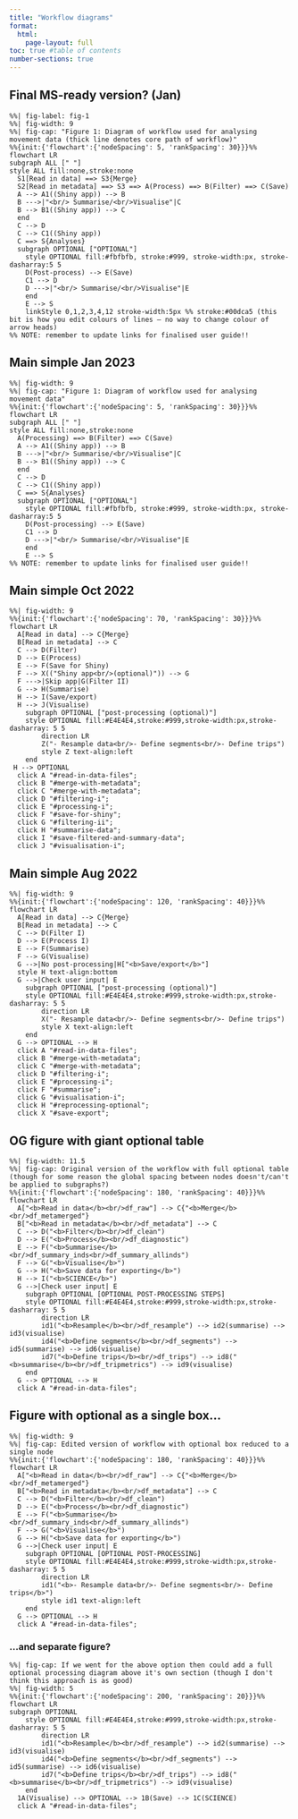 ```yaml
---
title: "Workflow diagrams"
format: 
  html:
    page-layout: full
toc: true #table of contents
number-sections: true
---
```


## Final MS-ready version? (Jan)
```mermaid
%%| fig-label: fig-1
%%| fig-width: 9
%%| fig-cap: "Figure 1: Diagram of workflow used for analysing movement data (thick line denotes core path of workflow)"
%%{init:{'flowchart':{'nodeSpacing': 5, 'rankSpacing': 30}}}%%
flowchart LR
subgraph ALL [" "]
style ALL fill:none,stroke:none
  S1[Read in data] ==> S3{Merge}
  S2[Read in metadata] ==> S3 ==> A(Process) ==> B(Filter) ==> C(Save) 
  A --> A1((Shiny app)) --> B
  B --->|"<br/> Summarise/<br/>Visualise"|C
  B --> B1((Shiny app)) --> C
  end
  C --> D
  C --> C1((Shiny app))
  C ==> S{Analyses}
  subgraph OPTIONAL ["OPTIONAL"]
    style OPTIONAL fill:#fbfbfb, stroke:#999, stroke-width:px, stroke-dasharray:5 5
    D(Post-process) --> E(Save)
    C1 --> D
    D --->|"<br/> Summarise/<br/>Visualise"|E
    end
    E --> S
    linkStyle 0,1,2,3,4,12 stroke-width:5px %% stroke:#00dca5 (this bit is how you edit colours of lines — no way to change colour of arrow heads)
%% NOTE: remember to update links for finalised user guide!!
```


## Main simple Jan 2023
```mermaid
%%| fig-width: 9
%%| fig-cap: "Figure 1: Diagram of workflow used for analysing movement data"
%%{init:{'flowchart':{'nodeSpacing': 5, 'rankSpacing': 30}}}%%
flowchart LR
subgraph ALL [" "]
style ALL fill:none,stroke:none
  A(Processing) ==> B(Filter) ==> C(Save) 
  A --> A1((Shiny app)) --> B
  B --->|"<br/> Summarise/<br/>Visualise"|C
  B --> B1((Shiny app)) --> C
  end
  C --> D
  C --> C1((Shiny app))
  C ==> S{Analyses}
  subgraph OPTIONAL ["OPTIONAL"]
    style OPTIONAL fill:#fbfbfb, stroke:#999, stroke-width:px, stroke-dasharray:5 5
    D(Post-processing) --> E(Save)
    C1 --> D
    D --->|"<br/> Summarise/<br/>Visualise"|E
    end
    E --> S
%% NOTE: remember to update links for finalised user guide!!
```

## Main simple Oct 2022

```mermaid
%%| fig-width: 9
%%{init:{'flowchart':{'nodeSpacing': 70, 'rankSpacing': 30}}}%%
flowchart LR
  A[Read in data] --> C{Merge}
  B[Read in metadata] --> C
  C --> D(Filter)
  D --> E(Process)
  E --> F(Save for Shiny)
  F --> X(("Shiny app<br/>(optional)")) --> G
  F --->|Skip app|G(Filter II)
  G --> H(Summarise)
  H --> I(Save/export)
  H --> J(Visualise)
    subgraph OPTIONAL ["post-processing (optional)"]
    style OPTIONAL fill:#E4E4E4,stroke:#999,stroke-width:px,stroke-dasharray: 5 5
        direction LR
        Z("- Resample data<br/>- Define segments<br/>- Define trips")
        style Z text-align:left
    end
 H --> OPTIONAL
  click A "#read-in-data-files";
  click B "#merge-with-metadata";
  click C "#merge-with-metadata";
  click D "#filtering-i";
  click E "#processing-i";
  click F "#save-for-shiny";
  click G "#filtering-ii";
  click H "#summarise-data";
  click I "#save-filtered-and-summary-data";
  click J "#visualisation-i";
```

## Main simple Aug 2022

```mermaid
%%| fig-width: 9
%%{init:{'flowchart':{'nodeSpacing': 120, 'rankSpacing': 40}}}%%
flowchart LR
  A[Read in data] --> C{Merge}
  B[Read in metadata] --> C
  C --> D(Filter I)
  D --> E(Process I)
  E --> F(Summarise)
  F --> G(Visualise)
  G -->|No post-processing|H["<b>Save/export</b>"]
  style H text-align:bottom
  G -->|Check user input| E
    subgraph OPTIONAL ["post-processing (optional)"]
    style OPTIONAL fill:#E4E4E4,stroke:#999,stroke-width:px,stroke-dasharray: 5 5
        direction LR
        X("- Resample data<br/>- Define segments<br/>- Define trips")
        style X text-align:left
    end
  G --> OPTIONAL --> H
  click A "#read-in-data-files";
  click B "#merge-with-metadata";
  click C "#merge-with-metadata";
  click D "#filtering-i";
  click E "#processing-i";
  click F "#summarise";
  click G "#visualisation-i";
  click H "#reprocessing-optional";
  click X "#save-export";
```

## OG figure with giant optional table

```mermaid
%%| fig-width: 11.5
%%| fig-cap: Original version of the workflow with full optional table (though for some reason the global spacing between nodes doesn't/can't be applied to subgraphs?)
%%{init:{'flowchart':{'nodeSpacing': 180, 'rankSpacing': 40}}}%%
flowchart LR
  A["<b>Read in data</b><br/>df_raw"] --> C{"<b>Merge</b><br/>df_metamerged"}
  B["<b>Read in metadata</b><br/>df_metadata"] --> C
  C --> D("<b>Filter</b><br/>df_clean")
  D --> E("<b>Process</b><br/>df_diagnostic")
  E --> F("<b>Summarise</b><br/>df_summary_inds<br/>df_summary_allinds")
  F --> G("<b>Visualise</b>")
  G --> H("<b>Save data for exporting</b>")
  H --> I("<b>SCIENCE</b>")
  G -->|Check user input| E
    subgraph OPTIONAL [OPTIONAL POST-PROCESSING STEPS]
    style OPTIONAL fill:#E4E4E4,stroke:#999,stroke-width:px,stroke-dasharray: 5 5
        direction LR
        id1("<b>Resample</b><br/>df_resample") --> id2(summarise) --> id3(visualise)
        id4("<b>Define segments</b><br/>df_segments") --> id5(summarise) --> id6(visualise)
        id7("<b>Define trips</b><br/>df_trips") --> id8("<b>summarise</b><br/>df_tripmetrics") --> id9(visualise)
    end
  G --> OPTIONAL --> H
  click A "#read-in-data-files";
```

## Figure with optional as a single box...

```mermaid
%%| fig-width: 9
%%| fig-cap: Edited version of workflow with optional box reduced to a single node
%%{init:{'flowchart':{'nodeSpacing': 180, 'rankSpacing': 40}}}%%
flowchart LR
  A["<b>Read in data</b><br/>df_raw"] --> C{"<b>Merge</b><br/>df_metamerged"}
  B["<b>Read in metadata</b><br/>df_metadata"] --> C
  C --> D("<b>Filter</b><br/>df_clean")
  D --> E("<b>Process</b><br/>df_diagnostic")
  E --> F("<b>Summarise</b><br/>df_summary_inds<br/>df_summary_allinds")
  F --> G("<b>Visualise</b>")
  G --> H("<b>Save data for exporting</b>")
  G -->|Check user input| E
    subgraph OPTIONAL [OPTIONAL POST-PROCESSING]
    style OPTIONAL fill:#E4E4E4,stroke:#999,stroke-width:px,stroke-dasharray: 5 5
        direction LR
        id1("<b>- Resample data<br/>- Define segments<br/>- Define trips</b>")
        style id1 text-align:left
    end
  G --> OPTIONAL --> H
  click A "#read-in-data-files";
```


### ...and separate figure?

```mermaid
%%| fig-cap: If we went for the above option then could add a full optional processing diagram above it's own section (though I don't think this approach is as good)
%%| fig-width: 5
%%{init:{'flowchart':{'nodeSpacing': 200, 'rankSpacing': 20}}}%%
flowchart LR
subgraph OPTIONAL
    style OPTIONAL fill:#E4E4E4,stroke:#999,stroke-width:px,stroke-dasharray: 5 5
        direction LR
        id1("<b>Resample</b><br/>df_resample") --> id2(summarise) --> id3(visualise)
        id4("<b>Define segments</b><br/>df_segments") --> id5(summarise) --> id6(visualise)
        id7("<b>Define trips</b><br/>df_trips") --> id8("<b>summarise</b><br/>df_tripmetrics") --> id9(visualise)
    end
  1A(Visualise) --> OPTIONAL --> 1B(Save) --> 1C(SCIENCE)
  click A "#read-in-data-files";
```



